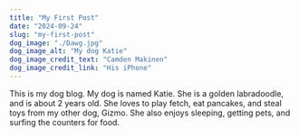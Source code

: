 ```yaml
---
title: "My First Post"
date: "2024-09-24"
slug: "my-first-post"
dog_image: "./Dawg.jpg"
dog_image_alt: "My dog Katie"
dog_image_credit_text: "Camden Makinen"
dog_image_credit_link: "His iPhone"
---
```


This is my dog blog. My dog is named Katie.
She is a golden labradoodle, and is about 2 years old.
She loves to play fetch, eat pancakes, and steal toys from my other dog, Gizmo.
She also enjoys sleeping, getting pets, and surfing the counters for food.
